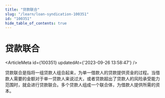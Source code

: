 ```yaml
---
title: "贷款联合"
slug: "/learn/loan-syndication-100351"
id: "100351"
hide_table_of_contents: true
---
```



# 贷款联合

<ArticleMeta id={100351} updatedAt={'2023-09-26 13:58:47'} />
<div className='border-solid border-b border-t-0 my-4 border-[var(--ifm-color-gray-300)]' />

贷款联合是指将一组贷款人组合起来，为单一借款人的贷款提供资金的过程。当借款人需要的金额对于单一贷款人来说过大，或者贷款超出了贷款人的风险承受能力范围时，就会进行贷款联合。多个贷款人组成一个联合体，为借款人提供所需的资本。
